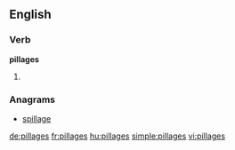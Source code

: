 ==English==

===Verb===
'''pillages'''

# {{third-person singular of|[[pillage]]}}

===Anagrams===
* [[spillage#English|spillage]]

[[de:pillages]]
[[fr:pillages]]
[[hu:pillages]]
[[simple:pillages]]
[[vi:pillages]]
